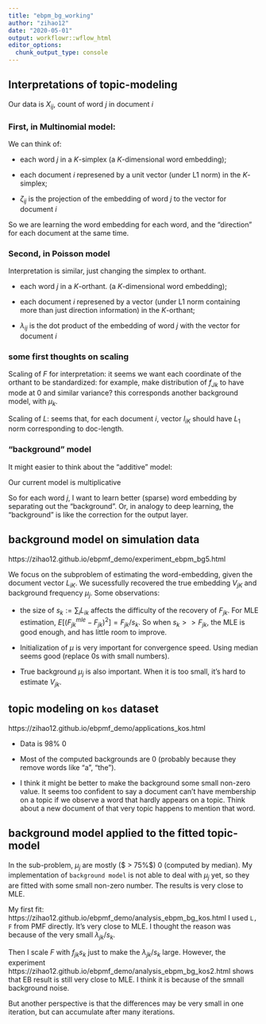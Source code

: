 ```yaml
---
title: "ebpm_bg_working"
author: "zihao12"
date: "2020-05-01"
output: workflowr::wflow_html
editor_options:
  chunk_output_type: console
---
```


## Interpretations of topic-modeling
Our data is $X_{ij}$, count of word $j$ in document $i$

### First, in Multinomial model:
\begin{align}
& X _{iJ} \sim Multinom(L_i, \zeta_{iJ})\\
& \zeta_{ij} = \sum_k L_{ik} F_{jk}\\
& \sum_k L_{ik} = \sum_j F_{jk} = 1\\
& L_{ik}, F_{jk} \geq 0
\end{align}

We can think of:

* each word $j$ in a $K$-simplex (a $K$-dimensional word embedding);\

* each document $i$ represened by a unit vector (under L1 norm) in the $K$-simplex;\

* $\zeta_{ij}$ is the projection of the embedding of word $j$ to the vector for document $i$\

So we are learning the word embedding for each word, and the "direction" for each document at the same time. 

### Second, in Poisson model
\begin{align}
& X _{ij} \sim Po(\lambda_{ij})\\
& \lambda_{ij} = \sum_k L_{ik} F_{jk}\\
& L_{ik}, F_{jk} \geq 0
\end{align}

Interpretation is similar, just changing the simplex to orthant.

* each word $j$ in a $K$-orthant. (a $K$-dimensional word embedding);\

* each document $i$ represened by a vector (under L1 norm containing more than just direction information) in the $K$-orthant;\

* $\lambda_{ij}$ is the dot product of the embedding of word $j$ with the vector for document $i$\

### some first thoughts on scaling

Scaling of $F$ for interpretation: it seems we want each coordinate of the orthant to be standardized: for example, make distribution of $f_{Jk}$ to have mode at 0 and similar variance? this corresponds another background model, with $\mu_k$.\

Scaling of $L$: seems that, for each document $i$, vector $l_{iK}$ should have $L_1$ norm corresponding to doc-length. 

### "background" model
It might easier to think about the "additive" model:
\begin{align}
& F_{jk} = \mu_j + \tau_{jk}\\
& \lambda_{ij} - \mu_j (\sum_k L_{ik}) = \sum_k L_{ik} \tau_{jk}\\
\end{align}

Our current model is multiplicative
\begin{align}
& F_{jk} = \mu_j v_{jk}\\
& \lambda_{ij}/\mu_j =  \sum_{k} L_{ik} V_{jk}
\end{align}

So for each word $j$, I want to learn better (sparse) word embedding by separating out the "background". Or, in analogy to deep learning, the "background" is like the correction for the output layer. 

## background model on simulation data
https://zihao12.github.io/ebpmf_demo/experiment_ebpm_bg5.html

We focus on the subproblem of estimating the word-embedding, given the document vector $L_{iK}$. We sucessfully recovered the true embedding $V_{jK}$ and background frequency $\mu_j$. Some observations:

* the size of $s_k := \sum_{i} L_{ik}$ affects the difficulty of the recovery of $F_{jk}$. For MLE estimation, $E[(F^{mle}_{jk} - F_{jk})^2] = F_{jk}/s_k$. So when $s_k >> F_{jk}$,  the MLE is good enough, and has little room to improve.\

* Initialization of $\mu$ is very important for convergence speed. Using median seems good (replace 0s with small numbers).\

* True background $\mu_j$ is also important. When it is too small, it's hard to estimate $V_{jk}$. 

## topic modeling on `kos` dataset
https://zihao12.github.io/ebpmf_demo/applications_kos.html


* Data is 98% 0\

* Most of the computed backgrounds are 0 (probably because they remove words like "a", "the"). \

* I think it might be better to make the background some small non-zero value. It seems too confident to say a document can't have membership on a topic if we observe a word that hardly appears on a topic. Think about a new document of that very topic happens to mention that word. 




## background model applied to the fitted topic-model
In the sub-problem, $\mu_j$ are mostly ($ > 75%$) 0 (computed by median). My implementation of `background model` is not able to deal with $\mu_j$ yet, so they are fitted with some small non-zero number. The results is very close to MLE. 

My first fit: https://zihao12.github.io/ebpmf_demo/analysis_ebpm_bg_kos.html
I used `L, F` from PMF directly. It's very close to MLE. I thought the reason was because of the very small $\lambda_{jk}/s_k$. \

Then I scale $F$ with $f_{jk} s_k$ just to make the $\lambda_{jk}/s_k$ large. However, the experiment https://zihao12.github.io/ebpmf_demo/analysis_ebpm_bg_kos2.html shows that EB result is still very close to MLE. I think it is because of the smnall background noise. \

But another perspective is that the differences may be very small in one iteration, but can accumulate after many iterations.  



